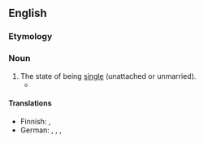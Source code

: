 ==English==

===Etymology===
{{suffix|en|single|hood}}

===Noun===
{{en-noun|-}}

# The state of being [[single]] (unattached or unmarried).
#* {{quote-book|en |year=1994 |title=Tradition and change in the Asian family |author=Lee-Jay Cho, Motoo Yada |page=116|ISBN=|passage=Having had a nonarranged marriage was found to be associated with favorable attitudes toward '''singlehood'''. }}

====Translations====
{{trans-top|The state of being single}}
* Finnish: {{t+|fi|naimattomuus}}, {{t|fi|sinkkuus}}
* German: {{t|de|Alleinleben|n}}, {{t+|de|Singledasein|n}}, {{t|de|Singleleben|n}}, {{t|de|Unverpartnertsein|n}}
{{trans-mid}}
{{trans-bottom}}